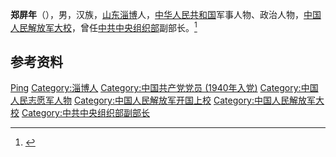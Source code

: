 '''郑屏年'''（{{bd|1922年|12月|}}），男，汉族，[[山东|山东]][[淄博|淄博]]人，[[中华人民共和国|中华人民共和国]]军事人物、政治人物，[[中国人民解放军大校|中国人民解放军大校]]，曾任[[中共中央组织部|中共中央组织部]]副部长。<ref>{{Cite web|title=（淄博）郑屏年|url=https://www.krzzjn.com/html/101326.html|accessdate=2020-09-15|work=抗日战争纪念网}}</ref>

== 参考资料 ==
{{reflist}}

{{中国人物小作品}}

{{Authority control}}
{{DEFAULTSORT:Zheng郑}}
[[Category:郑姓|Ping]]
[[Category:淄博人|Category:淄博人]]
[[Category:中国共产党党员_(1940年入党)|Category:中国共产党党员 (1940年入党)]]
[[Category:中国人民志愿军人物|Category:中国人民志愿军人物]]
[[Category:中国人民解放军开国上校|Category:中国人民解放军开国上校]]
[[Category:中国人民解放军大校|Category:中国人民解放军大校]]
[[Category:中共中央组织部副部长|Category:中共中央组织部副部长]]